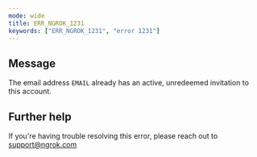 ```yaml
---
mode: wide
title: ERR_NGROK_1231
keywords: ["ERR_NGROK_1231", "error 1231"]
---
```


## Message

The email address `EMAIL` already has an active, unredeemed invitation to this account.

## Further help

If you're having trouble resolving this error, please reach out to [support@ngrok.com](mailto:support@ngrok.com?subject=Help%20with%20ERR_NGROK_1231)
